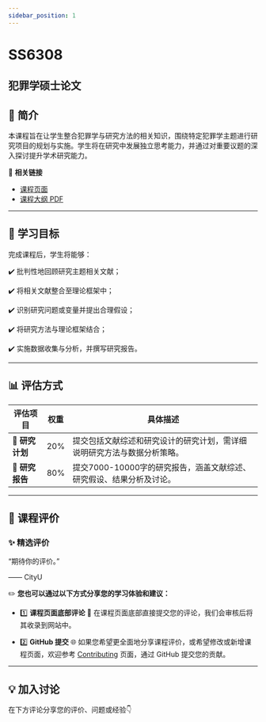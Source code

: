 ```yaml
---
sidebar_position: 1
---
```


# SS6308
## 犯罪学硕士论文

## **📘 简介**
本课程旨在让学生整合犯罪学与研究方法的相关知识，围绕特定犯罪学主题进行研究项目的规划与实施。学生将在研究中发展独立思考能力，并通过对重要议题的深入探讨提升学术研究能力。

🔗 **相关链接**
- [课程页面](https://www.cityu.edu.hk/catalogue/pg/202425/course/SS6308.htm)
- [课程大纲 PDF](https://www.cityu.edu.hk/catalogue/pg/202425/course/SS6308.pdf)

---

## **🎯 学习目标**

完成课程后，学生将能够：

✔️ 批判性地回顾研究主题相关文献；

✔️ 将相关文献整合至理论框架中；

✔️ 识别研究问题或变量并提出合理假设；

✔️ 将研究方法与理论框架结合；

✔️ 实施数据收集与分析，并撰写研究报告。

---

## **📊 评估方式**

| **评估项目**             | **权重** | **具体描述**                                                                                       |
|------------------------|---------|---------------------------------------------------------------------------------------------------|
| **📄 研究计划**          | 20%     | 提交包括文献综述和研究设计的研究计划，需详细说明研究方法与数据分析策略。                                                 |
| **📄 研究报告**          | 80%     | 提交7000-10000字的研究报告，涵盖文献综述、研究假设、结果分析及讨论。                                                  |

---

## **💬 课程评价**

### ✨ **精选评价**
<div className={commentStyles.commentBox}>
    <p className={commentStyles.commentText}>
        “期待你的评价。”
    </p>
    <p className={commentStyles.commentAuthor}>—— CityU</p>
</div>

✏️ **您也可以通过以下方式分享您的学习体验和建议：**

- 1️⃣ **课程页面底部评论**
💬 在课程页面底部直接提交您的评论，我们会审核后将其收录到网站中。

- 2️⃣ **GitHub 提交**
🌐 如果您希望更全面地分享课程评价，或希望修改或新增课程页面，欢迎参考 [Contributing](/contributing) 页面，通过 GitHub 提交您的贡献。

---

## **💡 加入讨论**

在下方评论分享您的评价、问题或经验👇
<Utterances />
